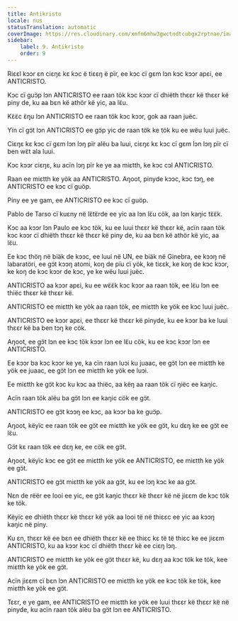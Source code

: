 ```yaml
---
title: Antikristo
locale: nus
statusTranslation: automatic
coverImage: https://res.cloudinary.com/xmfm6mhw3gwctndtcubgx2rptnae/image/upload/v1741354419/small_cover_la_gran_rebelion_28716e29d2.webp
sidebar:
    label: 9. Antikristo
    order: 9
---
```

Riɛɛl kɔɔr ɛn ciɛŋɛ kɛ kɔc ë tiɛɛŋ ë pïr, ee kɔc cï gɛm lɔn kɔc kɔɔr apɛi, ee ANTICRISTO.

Kɔc cï guɔ̈p lɔn ANTICRISTO ee raan tök kɔc kɔɔr cï dhiëth thɛɛr kë thɛɛr kë piny de, ku aa bɛn kë athör kë yic, aa lɛ̈u.

Kɛ̈ɛ̈c ɛ̈ŋu lɔn ANTICRISTO ee raan tök kɔc kɔɔr, gok aa raan juëc.

Yïn cï gɔ̈t lɔn ANTICRISTO ee gɔ̈p yic de raan tök ke tök ku ee wëu luui juëc.

Ciɛŋɛ kɛ kɔc cï gɛm lɔn lɔŋ pïr alëu ba luui, ciɛŋɛ kɛ kɔc cï gɛm lɔn lɔŋ pïr cï ben wɛ̈t ala luui.

Kɔc kɔɔr ciɛŋɛ, ku acïn lɔŋ pïr ke ye aa miɛtth, ke kɔc cɔl ANTICRISTO.

Raan ee miɛtth ke yök aa ANTICRISTO. Aŋoot, pinyde kɔɔc, kɔc tɔŋ, ee ANTICRISTO ee kɔc cï guöp.

Piny ee ye gam, ee ANTICRISTO ee kɔc cï guöp.

Pablo de Tarso cï kuɛny në lɛ̈tɛ̈rde ee yic aa lɔn lɛ̈u cök, aa lɔn kaŋic tɛ̈ɛ̈k.

Kɔc aa kɔɔr lɔn Paulo ee kɔc tök, ku ee luui thɛɛr kë thɛɛr kë, acïn raan tök kɔc kɔɔr cï dhiëth thɛɛr kë thɛɛr kë piny de, ku aa bɛn kë athör kë yic, aa lɛ̈u.

Ee kɔc thöŋ në biäk de kɔɔc, ee luui në UN, ee biäk në Ginebra, ee kɔɔŋ në labaratöri, ee gɔ̈t kɔɔŋ atomi, koŋ de pïu cï yök, ke tiɛɛk, ke koŋ de kɔc kɔɔr, ke koŋ de kɔc kɔɔr de kɔc, ye ke wëu luui juëc.

ANTICRISTO aa kɔɔr apɛi, ku ee wɛ̈ɛ̈k kɔc kɔɔr aa raan tök, ee lɛ̈u lɔn ee thiëc thɛɛr kë thɛɛr kë.

ANTICRISTO ee miɛtth ke yök aa raan tök, ee miɛtth ke yök ee kɔc luui juëc.

ANTICRISTO ee kɔɔr apɛi, ee thɛɛr kë thɛɛr kë pinyde, ku ee kɔɔr ba ke luui thɛɛr kë ba ben tɔŋ ke cök.

Aŋoot, ee gɔ̈t lɔn ee kɔc tök kɔɔr lɔn ee lɛ̈u cök, ku ee kɔc kɔɔr lɔn ee ANTICRISTO.

Ee kɔɔr ba kɔc kɔɔr ke ye, ka cïn raan luɔi ku juaac, ee gɔ̈t lɔn ee miɛtth ke yök ee juaac, ee gɔ̈t lɔn ee miɛtth ke yök ee luɔi.

Ee miɛtth ke gɔ̈t kɔc ku kɔc aa thiëc, aa këŋ aa raan tök cï ŋiëc ee kaŋic.

Acïn raan tök alëu ba gɔ̈t lɔn ee kaŋic cök ee gɔ̈t.

ANTICRISTO ee gɔ̈t kɔɔŋ ee kɔc, aa kɔɔr ba ke guɔ̈p.

Aŋoot, këyïc ee raan tök ee gɔ̈t ee miɛtth ke yök ee gɔ̈t, ku dɛŋ ke ee gɔ̈t ee lɛ̈u.

Gɔ̈t kɛ raan tök ee dɛŋ ke, ee cök ee gɔ̈t.

Aŋoot, këyïc kɔc ee gɔ̈t ee miɛtth ke yök ee ANTICRISTO, ee miɛtth ke yök ee gɔ̈t.

ANTICRISTO ee gɔ̈t miɛtth ke yök aa gɔ̈t, ku ee lɔŋ kɔc ke aa gɔ̈t.

Nɛn de rëër ee looi ee yic, ee gɔ̈t kaŋic thɛɛr kë thɛɛr kë në jiɛɛm de kɔc tök ke tök.

Këyïc ee dhiëth thɛɛr kë thɛɛr kë yök aa looi të në thiɛɛc ee yic aa kɔɔŋ kaŋic në piny.

Ku ɛn, thɛɛr kë ee bɛn ee dhiëth thɛɛr kë ee thiɛc kɛ të të thiɛc ke ee jiɛɛm ANTICRISTO, ku aa kɔɔr kɔc cï dhiëth thɛɛr kë ee ciɛŋ lɔŋ.

ANTICRISTO ee miɛtth ke yök ee gɔ̈t thɛɛr kë, ku dɛŋ aa kɔc tök ke tök, kee miɛtth ke yök ee gɔ̈t.

Acïn jiɛɛm cï bɛn lɔn ANTICRISTO ee miɛtth ke yök ee kɔc tök ke tök, kee miɛtth ke yök ee gɔ̈t.

Tɛɛr, e ye gam, ee ANTICRISTO ee miɛtth ke yök ee luui thɛɛr kë thɛɛr kë në pinyde, ku acïn raan tök alëu ba gɔ̈t lɔn ee ANTICRISTO.


